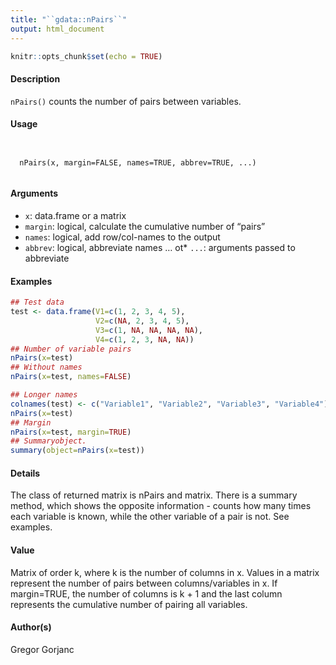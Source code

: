 ```yaml
---
title: "``gdata::nPairs``"
output: html_document
---
```

  
```r
knitr::opts_chunk$set(echo = TRUE)
```


#### Description

``nPairs()`` counts the number of pairs between variables.

#### Usage
<pre><code>
  
  nPairs(x, margin=FALSE, names=TRUE, abbrev=TRUE, ...)

</code></pre>

#### Arguments
  
* ``x``: data.frame or a matrix
* ``margin``: logical, calculate the cumulative number of “pairs”
* ``names``: logical, add row/col-names to the output
* ``abbrev``: logical, abbreviate names
... ot* ``...``: arguments passed to abbreviate


#### Examples
```r

## Test data
test <- data.frame(V1=c(1, 2, 3, 4, 5),
                   V2=c(NA, 2, 3, 4, 5),
                   V3=c(1, NA, NA, NA, NA),
                   V4=c(1, 2, 3, NA, NA))
## Number of variable pairs
nPairs(x=test)
## Without names
nPairs(x=test, names=FALSE)
```

```r
## Longer names
colnames(test) <- c("Variable1", "Variable2", "Variable3", "Variable4")
nPairs(x=test)
## Margin
nPairs(x=test, margin=TRUE)
## Summaryobject.
summary(object=nPairs(x=test))
```

#### Details

The class of returned matrix is nPairs and matrix. There is a summary method, which shows the opposite information - counts how many times each variable is known, while the other variable of a pair is not. See examples.

#### Value

Matrix of order k, where k is the number of columns in x. 
Values in a matrix represent the number of pairs between columns/variables in x. 
If margin=TRUE, the number of columns is k + 1 and the last column represents the cumulative number of pairing all variables.

#### Author(s)
Gregor Gorjanc

